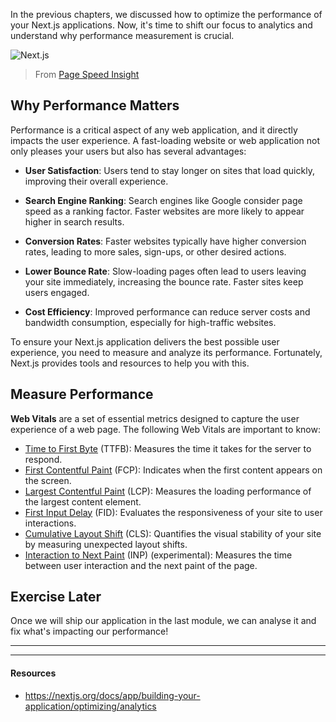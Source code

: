 In the previous chapters, we discussed how to optimize the performance of your Next.js applications. Now, it's time to shift our focus to analytics and understand why performance measurement is crucial.

![Next.js](../../images/perf.PNG)

> From [Page Speed Insight](https://pagespeed.web.dev/analysis/https-rsvp-choubari-com)

## Why Performance Matters

Performance is a critical aspect of any web application, and it directly impacts the user experience. A fast-loading website or web application not only pleases your users but also has several advantages:

- **User Satisfaction**: Users tend to stay longer on sites that load quickly, improving their overall experience.

- **Search Engine Ranking**: Search engines like Google consider page speed as a ranking factor. Faster websites are more likely to appear higher in search results.

- **Conversion Rates**: Faster websites typically have higher conversion rates, leading to more sales, sign-ups, or other desired actions.

- **Lower Bounce Rate**: Slow-loading pages often lead to users leaving your site immediately, increasing the bounce rate. Faster sites keep users engaged.

- **Cost Efficiency**: Improved performance can reduce server costs and bandwidth consumption, especially for high-traffic websites.

To ensure your Next.js application delivers the best possible user experience, you need to measure and analyze its performance. Fortunately, Next.js provides tools and resources to help you with this.

## Measure Performance

**Web Vitals** are a set of essential metrics designed to capture the user experience of a web page. The following Web Vitals are important to know:

- [Time to First Byte](https://developer.mozilla.org/docs/Glossary/Time_to_first_byte) (TTFB): Measures the time it takes for the server to respond.
- [First Contentful Paint](https://developer.mozilla.org/docs/Glossary/First_contentful_paint) (FCP): Indicates when the first content appears on the screen.
- [Largest Contentful Paint](https://web.dev/lcp/) (LCP): Measures the loading performance of the largest content element.
- [First Input Delay](https://web.dev/fid/) (FID): Evaluates the responsiveness of your site to user interactions.
- [Cumulative Layout Shift](https://web.dev/cls/) (CLS): Quantifies the visual stability of your site by measuring unexpected layout shifts.
- [Interaction to Next Paint](https://web.dev/inp/) (INP) (experimental): Measures the time between user interaction and the next paint of the page.

## Exercise Later

Once we will ship our application in the last module, we can analyse it and fix what's impacting our performance!

---

---

#### Resources

- https://nextjs.org/docs/app/building-your-application/optimizing/analytics
